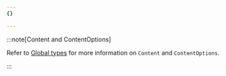 ```yaml
---
{}

---
```


:::note[Content and ContentOptions]


Refer to [Global types](/workers/runtime-apis/html-rewriter/#global-types) for more information on `Content` and `ContentOptions`.


:::

